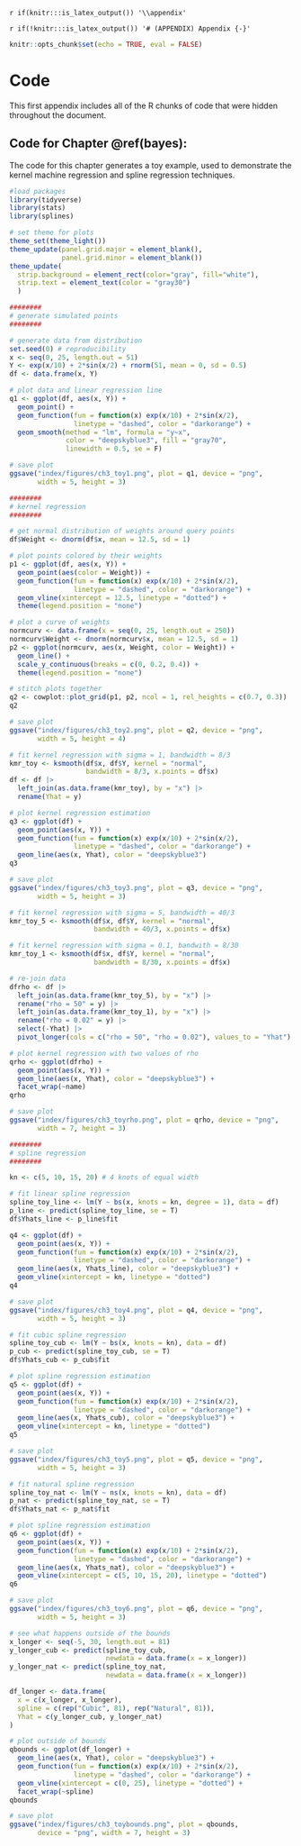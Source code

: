 `r if(knitr:::is_latex_output()) '\\appendix'`

`r if(!knitr:::is_latex_output()) '# (APPENDIX) Appendix {-}'` 
<!--
The first appendix must start with the above text. Do not remove!
-->

```r
knitr::opts_chunk$set(echo = TRUE, eval = FALSE)
```

# Code

This first appendix includes all of the R chunks of code that were hidden throughout the document.

<!-- ## In the main file \@ref(ref-labels): -->

<!-- ```{r ref.label = 'include_packages', results = 'hide', echo = TRUE} -->
<!-- ``` -->

## Code for Chapter \@ref(bayes):

The code for this chapter generates a toy example, used to demonstrate the kernel machine regression and spline regression techniques. 

```r
#load packages
library(tidyverse)
library(stats)
library(splines)
```

```r
# set theme for plots
theme_set(theme_light())
theme_update(panel.grid.major = element_blank(), 
             panel.grid.minor = element_blank())
theme_update(
  strip.background = element_rect(color="gray", fill="white"), 
  strip.text = element_text(color = "gray30")
  )
```

```r
########
# generate simulated points
########

# generate data from distribution
set.seed(0) # reproducibility
x <- seq(0, 25, length.out = 51)
Y <- exp(x/10) + 2*sin(x/2) + rnorm(51, mean = 0, sd = 0.5)
df <- data.frame(x, Y)

# plot data and linear regression line
q1 <- ggplot(df, aes(x, Y)) +
  geom_point() +
  geom_function(fun = function(x) exp(x/10) + 2*sin(x/2), 
                linetype = "dashed", color = "darkorange") + 
  geom_smooth(method = "lm", formula = "y~x", 
              color = "deepskyblue3", fill = "gray70", 
              linewidth = 0.5, se = F)

# save plot
ggsave("index/figures/ch3_toy1.png", plot = q1, device = "png", 
       width = 5, height = 3)
```

```r
########
# kernel regression
########

# get normal distribution of weights around query points
df$Weight <- dnorm(df$x, mean = 12.5, sd = 1)

# plot points colored by their weights
p1 <- ggplot(df, aes(x, Y)) +
  geom_point(aes(color = Weight)) +
  geom_function(fun = function(x) exp(x/10) + 2*sin(x/2), 
                linetype = "dashed", color = "darkorange") + 
  geom_vline(xintercept = 12.5, linetype = "dotted") +
  theme(legend.position = "none")

# plot a curve of weights
normcurv <- data.frame(x = seq(0, 25, length.out = 250)) 
normcurv$Weight <- dnorm(normcurv$x, mean = 12.5, sd = 1)
p2 <- ggplot(normcurv, aes(x, Weight, color = Weight)) +
  geom_line() +
  scale_y_continuous(breaks = c(0, 0.2, 0.4)) +
  theme(legend.position = "none") 

# stitch plots together
q2 <- cowplot::plot_grid(p1, p2, ncol = 1, rel_heights = c(0.7, 0.3))
q2

# save plot
ggsave("index/figures/ch3_toy2.png", plot = q2, device = "png", 
       width = 5, height = 4)

# fit kernel regression with sigma = 1, bandwidth = 8/3
kmr_toy <- ksmooth(df$x, df$Y, kernel = "normal", 
                   bandwidth = 8/3, x.points = df$x)
df <- df |> 
  left_join(as.data.frame(kmr_toy), by = "x") |> 
  rename(Yhat = y)

# plot kernel regression estimation
q3 <- ggplot(df) +
  geom_point(aes(x, Y)) +
  geom_function(fun = function(x) exp(x/10) + 2*sin(x/2), 
                linetype = "dashed", color = "darkorange") +
  geom_line(aes(x, Yhat), color = "deepskyblue3") 
q3

# save plot
ggsave("index/figures/ch3_toy3.png", plot = q3, device = "png", 
       width = 5, height = 3)

# fit kernel regression with sigma = 5, bandwidth = 40/3
kmr_toy_5 <- ksmooth(df$x, df$Y, kernel = "normal", 
                     bandwidth = 40/3, x.points = df$x)

# fit kernel regression with sigma = 0.1, bandwith = 8/30
kmr_toy_1 <- ksmooth(df$x, df$Y, kernel = "normal", 
                     bandwidth = 8/30, x.points = df$x)

# re-join data
dfrho <- df |> 
  left_join(as.data.frame(kmr_toy_5), by = "x") |> 
  rename("rho = 50" = y) |> 
  left_join(as.data.frame(kmr_toy_1), by = "x") |> 
  rename("rho = 0.02" = y) |> 
  select(-Yhat) |> 
  pivot_longer(cols = c("rho = 50", "rho = 0.02"), values_to = "Yhat")

# plot kernel regression with two values of rho
qrho <- ggplot(dfrho) +
  geom_point(aes(x, Y)) +
  geom_line(aes(x, Yhat), color = "deepskyblue3") +
  facet_wrap(~name)
qrho

# save plot
ggsave("index/figures/ch3_toyrho.png", plot = qrho, device = "png", 
       width = 7, height = 3)
```

```r
########
# spline regression
########

kn <- c(5, 10, 15, 20) # 4 knots of equal width

# fit linear spline regression
spline_toy_line <- lm(Y ~ bs(x, knots = kn, degree = 1), data = df)
p_line <- predict(spline_toy_line, se = T)
df$Yhats_line <- p_line$fit

q4 <- ggplot(df) +
  geom_point(aes(x, Y)) +
  geom_function(fun = function(x) exp(x/10) + 2*sin(x/2), 
                linetype = "dashed", color = "darkorange") +
  geom_line(aes(x, Yhats_line), color = "deepskyblue3") +
  geom_vline(xintercept = kn, linetype = "dotted")
q4

# save plot
ggsave("index/figures/ch3_toy4.png", plot = q4, device = "png", 
       width = 5, height = 3)

# fit cubic spline regression
spline_toy_cub <- lm(Y ~ bs(x, knots = kn), data = df)
p_cub <- predict(spline_toy_cub, se = T)
df$Yhats_cub <- p_cub$fit

# plot spline regression estimation
q5 <- ggplot(df) +
  geom_point(aes(x, Y)) +
  geom_function(fun = function(x) exp(x/10) + 2*sin(x/2), 
                linetype = "dashed", color = "darkorange") +
  geom_line(aes(x, Yhats_cub), color = "deepskyblue3") +
  geom_vline(xintercept = kn, linetype = "dotted")
q5

# save plot
ggsave("index/figures/ch3_toy5.png", plot = q5, device = "png", 
       width = 5, height = 3)

# fit natural spline regression
spline_toy_nat <- lm(Y ~ ns(x, knots = kn), data = df)
p_nat <- predict(spline_toy_nat, se = T)
df$Yhats_nat <- p_nat$fit

# plot spline regression estimation
q6 <- ggplot(df) +
  geom_point(aes(x, Y)) +
  geom_function(fun = function(x) exp(x/10) + 2*sin(x/2), 
                linetype = "dashed", color = "darkorange") +
  geom_line(aes(x, Yhats_nat), color = "deepskyblue3") +
  geom_vline(xintercept = c(5, 10, 15, 20), linetype = "dotted")
q6

# save plot
ggsave("index/figures/ch3_toy6.png", plot = q6, device = "png", 
       width = 5, height = 3)

# see what happens outside of the bounds
x_longer <- seq(-5, 30, length.out = 81)
y_longer_cub <- predict(spline_toy_cub, 
                        newdata = data.frame(x = x_longer))
y_longer_nat <- predict(spline_toy_nat, 
                        newdata = data.frame(x = x_longer))

df_longer <- data.frame(
  x = c(x_longer, x_longer), 
  spline = c(rep("Cubic", 81), rep("Natural", 81)), 
  Yhat = c(y_longer_cub, y_longer_nat)
)

# plot outside of bounds
qbounds <- ggplot(df_longer) + 
  geom_line(aes(x, Yhat), color = "deepskyblue3") +
  geom_function(fun = function(x) exp(x/10) + 2*sin(x/2), 
                linetype = "dashed", color = "darkorange") +
  geom_vline(xintercept = c(0, 25), linetype = "dotted") +
  facet_wrap(~spline) 
qbounds

# save plot
ggsave("index/figures/ch3_toybounds.png", plot = qbounds, 
       device = "png", width = 7, height = 3)
```



